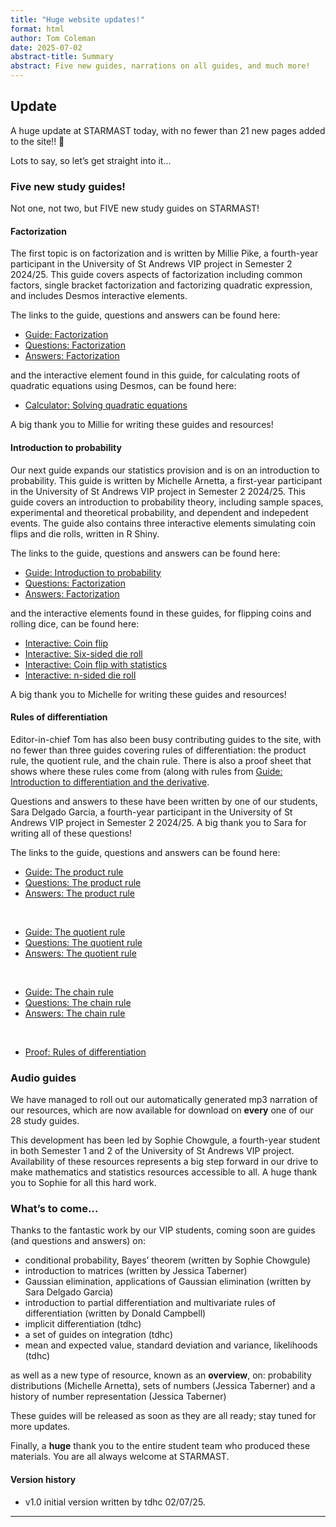 ```yaml
---
title: "Huge website updates!"
format: html
author: Tom Coleman
date: 2025-07-02
abstract-title: Summary
abstract: Five new guides, narrations on all guides, and much more!
---
```


## Update {-}

A huge update at STARMAST today, with no fewer than 21 new pages added to the site!! 💫 

Lots to say, so let's get straight into it...

### Five new study guides! {-}

Not one, not two, but FIVE new study guides on STARMAST!

#### Factorization {-}

The first topic is on factorization and is written by Millie Pike, a fourth-year participant in the University of St Andrews VIP project in Semester 2 2024/25. This guide covers aspects of factorization including common factors, single bracket factorization and factorizing quadratic expression, and includes Desmos interactive elements.

The links to the guide, questions and answers can be found here:

- [Guide: Factorization](../studyguides/factorization.qmd)
- [Questions: Factorization](../questions/qs-factorization.qmd)
- [Answers: Factorization](../answers/as-factorization.qmd)

and the interactive element found in this guide, for calculating roots of quadratic equations using Desmos, can be found here:

- [Calculator: Solving quadratic equations](../apps/calculators/c-solvingquadratics.qmd.)

A big thank you to Millie for writing these guides and resources!

#### Introduction to probability {-}

Our next guide expands our statistics provision and is on an introduction to probability. This guide is written by Michelle Arnetta, a first-year participant in the University of St Andrews VIP project in Semester 2 2024/25. This guide covers an introduction to probability theory, including sample spaces, experimental and theoretical probability, and dependent and indepedent events. The guide also contains three interactive elements simulating coin flips and die rolls, written in R Shiny. 

The links to the guide, questions and answers can be found here:

- [Guide: Introduction to probability](../studyguides/introtoprobability.qmd)
- [Questions: Factorization](../questions/qs-introtoprobability.qmd)
- [Answers: Factorization](../answers/as-introtoprobability.qmd)

and the interactive elements found in these guides, for flipping coins and rolling dice, can be found here:

- [Interactive: Coin flip](../apps/interactive/i-coinflip.qmd)
- [Interactive: Six-sided die roll](../apps/interactive/i-sixsideddieroll.qmd)
- [Interactive: Coin flip with statistics](../apps/interactive/i-coinfliptracking.qmd)
- [Interactive: n-sided die roll](../apps/interactive/i-nsideddieroll.qmd)

A big thank you to Michelle for writing these guides and resources!

#### Rules of differentiation {-}

Editor-in-chief Tom has also been busy contributing guides to the site, with no fewer than three guides covering rules of differentiation: the product rule, the quotient rule, and the chain rule. There is also a proof sheet that shows where these rules come from (along with rules from [Guide: Introduction to differentiation and the derivative](../studyguides/introtodifferentiation.qmd).

Questions and answers to these have been written by one of our students, Sara Delgado Garcia, a fourth-year participant in the University of St Andrews VIP project in Semester 2 2024/25. A big thank you to Sara for writing all of these questions!

The links to the guide, questions and answers can be found here:

- [Guide: The product rule](../studyguides/productrule.qmd)
- [Questions: The product rule](../questions/qs-productrule.qmd)
- [Answers: The product rule](../answers/as-productrule.qmd)

 

- [Guide: The quotient rule](../studyguides/quotientrule.qmd)
- [Questions: The quotient rule](../questions/qs-quotientrule.qmd)
- [Answers: The quotient rule](../answers/as-quotientrule.qmd)

 

- [Guide: The chain rule](../studyguides/chainrule.qmd)
- [Questions: The chain rule](../questions/qs-chainrule.qmd)
- [Answers: The chain rule](../answers/as-chainrule.qmd)

 

- [Proof: Rules of differentiation](../proofsheets/ps-rulesofdifferentiation.qmd)

### Audio guides {-}

We have managed to roll out our automatically generated mp3 narration of our resources, which are now available for download on **every** one of our 28 study guides. 

This development has been led by Sophie Chowgule, a fourth-year student in both Semester 1 and 2 of the University of St Andrews VIP project. Availability of these resources represents a big step forward in our drive to make mathematics and statistics resources accessible to all. A huge thank you to Sophie for all this hard work. 

### What's to come... {-}

Thanks to the fantastic work by our VIP students, coming soon are guides (and questions and answers) on:

- conditional probability, Bayes' theorem (written by Sophie Chowgule)
- introduction to matrices (written by Jessica Taberner)
- Gaussian elimination, applications of Gaussian elimination (written by Sara Delgado Garcia)
- introduction to partial differentiation and multivariate rules of differentiation (written by Donald Campbell)
- implicit differentiation (tdhc)
- a set of guides on integration (tdhc)
- mean and expected value, standard deviation and variance, likelihoods (tdhc)

as well as a new type of resource, known as an **overview**, on: probability distributions (Michelle Arnetta), sets of numbers (Jessica Taberner) and a history of number representation (Jessica Taberner)

These guides will be released as soon as they are all ready; stay tuned for more updates.

Finally, a **huge** thank you to the entire student team who produced these materials. You are all always welcome at STARMAST. 

#### Version history {-}

- v1.0 initial version written by tdhc 02/07/25.

---